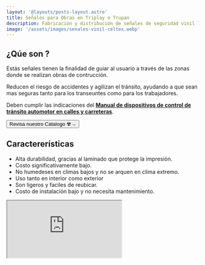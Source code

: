 ```yaml
---
layout: '@layouts/posts-layout.astro'
title: Señales para Obras en Triplay o Trupan 
description: Fabricación y distribución de señales de seguridad vinil laminado con base pvc celtex 3mm. 
image: '/assets/images/senales-vinil-celtex.webp'
---
```


## ¿Qúe son ? 

Estás señales tienen la finalidad de guiar al usuario a través de las zonas donde se realizan obras de contrucción. 

Reducen el riesgo de accidentes y agilizan el tránsito, ayudando a que sean mas seguras tanto para los transeuntes como para los trabajadores.

Deben cumplir las indicaciones del **[Manual de dispositivos de control de tránsito automotor en calles y carreteras](https://portal.mtc.gob.pe/transportes/caminos/normas_carreteras/documentos/manuales/MANUALES%20DE%20CARRETERAS%202019/MC-09-16%20Manual%20de%20Dispositivos%20de%20Control%20del%20Transito%20FINALIZADO_24%20Mayo_2016.pdf)**.

<Button  href='/senales/c/obras/'>Revisa nuestro Cátalogo ☢→</Button>


## Caractererísticas

- Alta durabilidad, gracias al laminado que protege la impresión. 
- Costo significativamente bajo. 
- No humedeses en climas bajos y no se arquen en clima extremo.
- Uso tanto en interior como exterior 
- Son ligeros y faciles de reubicar.
- Costo de instalación bajo y no necesita mantenimiento.

<Iframe src='https://www.youtube.com/embed/aXZcyzsckDw' />

## ¿Cómo se fabrican?

El proceso de fabricación es relativamente sencillo: 

- Impresión digital en 1440 dpi  en vinil [Arclad](https://www.arclad.com/es/).   
- Sobrelaminado con protección uv.
- Aplicado sobre soporte triplay o trupan 4mm.

![Señales obras fabricación](/assets/images/senales-obras-fabricacion.webp)

